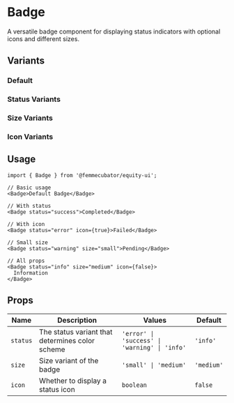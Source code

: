 
<Meta of={BadgeStories} />

# Badge

A versatile badge component for displaying status indicators with optional icons and different sizes.

## Variants

### Default

<Canvas of={BadgeStories.Default} />

### Status Variants

<Canvas of={BadgeStories.StatusVariants} />

### Size Variants

<Canvas of={BadgeStories.SizeVariants} />

### Icon Variants

<Canvas of={BadgeStories.IconVariants} />

## Usage

```tsx
import { Badge } from '@femmecubator/equity-ui';

// Basic usage
<Badge>Default Badge</Badge>

// With status
<Badge status="success">Completed</Badge>

// With icon
<Badge status="error" icon={true}>Failed</Badge>

// Small size
<Badge status="warning" size="small">Pending</Badge>

// All props
<Badge status="info" size="medium" icon={false}>
  Information
</Badge>
```

## Props

<table>
  <thead>
    <tr>
      <th style={{ textAlign: 'left' }}>Name</th>
      <th style={{ textAlign: 'left' }}>Description</th>
      <th style={{ textAlign: 'left' }}>Values</th>
      <th style={{ textAlign: 'left' }}>Default</th>
    </tr>
  </thead>
  <tbody>
    <tr>
      <td>
        <code>status</code>
      </td>
      <td>The status variant that determines color scheme</td>
      <td>
        <code>'error' | 'success' | 'warning' | 'info'</code>
      </td>
      <td>
        <code>'info'</code>
      </td>
    </tr>
    <tr>
      <td>
        <code>size</code>
      </td>
      <td>Size variant of the badge</td>
      <td>
        <code>'small' | 'medium'</code>
      </td>
      <td>
        <code>'medium'</code>
      </td>
    </tr>
    <tr>
      <td>
        <code>icon</code>
      </td>
      <td>Whether to display a status icon</td>
      <td>
        <code>boolean</code>
      </td>
      <td>
        <code>false</code>
      </td>
    </tr>
  </tbody>
</table>
